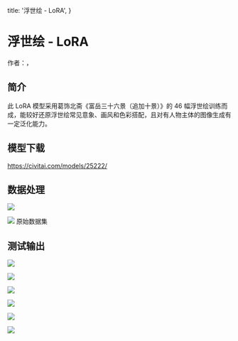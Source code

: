   title: '浮世绘 - LoRA',
}


# 浮世绘 - LoRA



作者：<AuthorCiaochaos />，<AuthorShichen />

## 简介

此 LoRA 模型采用葛饰北斋《富岳三十六景（追加十景）》的 46 幅浮世绘训练而成，能较好还原浮世绘常见意象、画风和色彩搭配，且对有人物主体的图像生成有一定泛化能力。


## 模型下载

https://civitai.com/models/25222/



## 数据处理

![](/assets/fuyue/fuyue-01.jpg)

![](/assets/fuyue/fuyue-02.jpg)
原始数据集


## 测试输出

![](/assets/fuyue/fuyue-03.jpg)

![](/assets/fuyue/fuyue-04.jpg)

![](/assets/fuyue/fuyue-05.jpg)

![](/assets/fuyue/fuyue-06.jpg)

![](/assets/fuyue/fuyue-07.jpg)

![](/assets/fuyue/fuyue-08.jpg)

